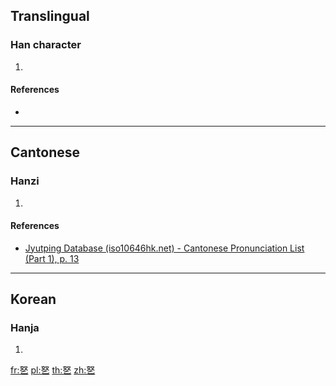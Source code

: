 {{character info/new}}
==Translingual==

===Han character===
{{Han char|rn=5|rad=乙|as=05|sn=6|four=47717|canj=VEN|ids=⿱奴乙}}

# {{defn|Han|sort=乙05}}

====References====
* {{Han ref|kx=0084.141|dkj=|dj=|hdz=|uh=3410|ud=13328|bh=|bd=}}

----

==Cantonese==

===Hanzi===
{{yue-hanzi|jyut=[[nou4]], [[lou4]]|y=nou4, lou4}}

# {{defn|lang=yue|sort=乙05}}

====References====
* [http://www.iso10646hk.net/jp/document/download.jsp Jyutping Database (iso10646hk.net) - Cantonese Pronunciation List (Part 1), p. 13]

----

==Korean==

===Hanja===
{{ko-hanja|hangeul=놀|rv=nol|mr=nol|y=nol}}

# {{defn|lang=ko|sort=乙05}}

[[fr:㐐]]
[[pl:㐐]]
[[th:㐐]]
[[zh:㐐]]